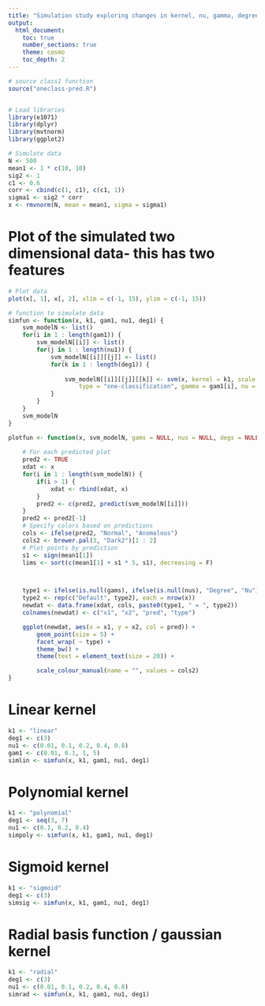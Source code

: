 ```yaml
---
title: "Simulation study exploring changes in kernel, nu, gamma, degree"
output:
  html_document:
    toc: true
    number_sections: true
    theme: cosmo
    toc_depth: 2
---
```





```r
# source class1 function
source("oneclass-pred.R")


# Load libraries
library(e1071)
library(dplyr)
library(mvtnorm)
library(ggplot2)
```




```r
# Simulate data
N <- 500
mean1 <- 1 * c(10, 10)
sig2 <- 1
c1 <- 0.6
corr <- cbind(c(1, c1), c(c1, 1))
sigma1 <- sig2 * corr
x <- rmvnorm(N, mean = mean1, sigma = sigma1)
```


# Plot of the simulated two dimensional data- this has two features

```r
# Plot data
plot(x[, 1], x[, 2], xlim = c(-1, 15), ylim = c(-1, 15))

```





```r
# function to simulate data
simfun <- function(x, k1, gam1, nu1, deg1) {
	svm_modelN <- list()
	for(i in 1 : length(gam1)) {
		svm_modelN[[i]] <- list()
		for(j in 1 : length(nu1)) {
			svm_modelN[[i]][[j]] <- list()
			for(k in 1 : length(deg1)) {
				
				svm_modelN[[i]][[j]][[k]] <- svm(x, kernel = k1, scale = F, 
					type = "one-classification", gamma = gam1[i], nu = nu1[j], degree = deg1[k])
			}
		}
	}
	svm_modelN
}


```



```r



plotfun <- function(x, svm_modelN, gams = NULL, nus = NULL, degs = NULL) {
	
	# For each predicted plot
	pred2 <- TRUE
	xdat <- x
	for(i in 1 : length(svm_modelN)) {
		if(i > 1) {
			xdat <- rbind(xdat, x)
		}
		pred2 <- c(pred2, predict(svm_modelN[[i]]))
	}
	pred2 <- pred2[-1]
	# Specify colors based on predictions
	cols <- ifelse(pred2, "Normal", "Anomalous")
	cols2 <- brewer.pal(3, "Dark2")[1 : 2]
	# Plot points by prediction
	s1 <- sign(mean1[1])
	lims <- sort(c(mean1[1] + s1 * 5, s1), decreasing = F)



	type1 <- ifelse(is.null(gams), ifelse(is.null(nus), "Degree", "Nu"),  "Gamma")
	type2 <- rep(c("Default", type2), each = nrow(x))
	newdat <- data.frame(xdat, cols, paste0(type1, " = ", type2))
	colnames(newdat) <- c("x1", "x2", "pred", "type")

	ggplot(newdat, aes(x = x1, y = x2, col = pred)) + 
		geom_point(size = 5) + 
		facet_wrap( ~ type) +
		theme_bw() +
		theme(text = element_text(size = 20)) +

		scale_colour_manual(name = "", values = cols2)
}

```

# Linear kernel


```r
k1 <- "linear"
deg1 <- c(3)
nu1 <- c(0.01, 0.1, 0.2, 0.4, 0.8)
gam1 <- c(0.01, 0.1, 1, 5)
simlin <- simfun(x, k1, gam1, nu1, deg1) 
```




# Polynomial kernel


```r
k1 <- "polynomial"
deg1 <- seq(3, 7)
nu1 <- c(0.1, 0.2, 0.4)
simpoly <- simfun(x, k1, gam1, nu1, deg1) 
```

# Sigmoid kernel


```r
k1 <- "sigmoid"
deg1 <- c(3)
simsig <- simfun(x, k1, gam1, nu1, deg1) 
```

# Radial basis function / gaussian kernel


```r
k1 <- "radial"
deg1 <- c(3)
nu1 <- c(0.01, 0.1, 0.2, 0.4, 0.8)
simrad <- simfun(x, k1, gam1, nu1, deg1) 
```


